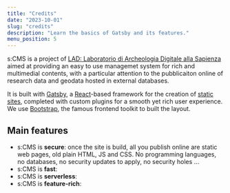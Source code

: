 ```yaml
---
title: "Credits"
date: "2023-10-01"
slug: "credits"
description: "Learn the basics of Gatsby and its features."
menu_position: 5
---
```


s:CMS is a project of [LAD: Laboratorio di Archeologia Digitale alla Sapienza](https://purl.org/lad) aimed at providing an easy to use managemet system for rich and multimedial contents, with a particular attention to the pubblicaiton online of research data and geodata hosted in external databases.

It is built with [Gatsby](https://www.gatsbyjs.com/), a [React](https://react.dev/)-based framework for the creation of [static sites](https://en.wikipedia.org/wiki/Static_web_page), completed with custom plugins for a smooth yet rich user experience. We use [Bootstrap](https://getbootstrap.com/), the famous frontend toolkit to built the layout.

## Main features

- s:CMS is **secure**: once the site is build, all you publish online are static web pages, old plain HTML, JS and CSS. No programming languages, no databases, no security updates to apply, no security holes ...
- s:CMS is **fast**:
- s:CMS is **serverless**:
- s:CMS is **feature-rich**:
